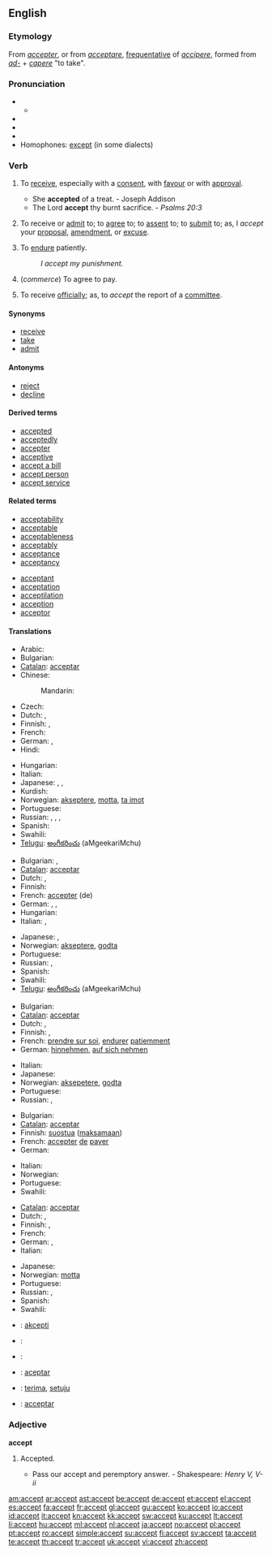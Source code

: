 ==English==

===Etymology===
From {{etyl|fr}} ''[[accepter]]'', or from {{etyl|la}} ''[[acceptare]]'', [[frequentative]] of ''[[accipere]]'', formed from ''[[ad-]]'' + ''[[capere]]'' "to take".

===Pronunciation===
* {{a|RP}}
** {{IPA|/əkˈsept/}}
* {{audio|en-us-accept.ogg|Audio (US)}}
* {{audio|En-uk-accept.ogg|Audio (UK)}}
* {{rhymes|ɛpt}}
* Homophones: [[except]] (in some dialects)

===Verb===
{{en-verb}}

# {{transitive}} To [[receive]], especially with a [[consent]], with [[favour]] or with [[approval]].
#* She '''accepted''' of a treat. - Joseph Addison
#* The Lord '''accept''' thy burnt sacrifice. - ''Psalms 20:3''
# {{transitive}} To receive or [[admit]] to; to [[agree]] to; to [[assent]] to; to [[submit]] to; as, I ''accept'' your [[proposal]], [[amendment]], or [[excuse]].
# {{transitive}} To [[endure]] patiently.
#: ''I accept my punishment.''
# {{transitive}} (''commerce'') To agree to pay.
# {{transitive}} To receive [[officially]]; as, to ''accept'' the report of a [[committee]].

====Synonyms====
* [[receive]]
* [[take]]
* [[admit]]

====Antonyms====
* [[reject]]
* [[decline]]

====Derived terms====
* [[accepted]]
* [[acceptedly]]
* [[accepter]]
* [[acceptive]]
* [[accept a bill]]
* [[accept person]]
* [[accept service]]

====Related terms====
{{top2}}
* [[acceptability]]
* [[acceptable]]
* [[acceptableness]]
* [[acceptably]]
* [[acceptance]]
* [[acceptancy]]
{{mid2}}
* [[acceptant]]
* [[acceptation]]
* [[acceptilation]]
* [[acception]]
* [[acceptor]]
{{bottom2}}

====Translations====
{{trans-top|to receive with consent}}
* Arabic: {{t+|ar|قبل|tr=qábila}}
* Bulgarian: {{t|bg|приемам}}
* [[Catalan]]: [[acceptar]]
* Chinese:
*: Mandarin: {{t-|cmn|接受|tr=jiēshòu|sc=Hani}}
* Czech: {{t-|cs|přijmout}}
* Dutch: {{t+|nl|aanvaarden}}, {{t+|nl|accepteren}}
* Finnish: {{t-|fi|ottaa vastaan}}, {{t+|fi|hyväksyä}}
* French: {{t+|fr|accepter}}
* German: {{t+|de|annehmen}}, {{t+|de|abnehmen}}
* Hindi: {{t|hi|स्वीकार करना|tr=svīkār karnā|sc=Deva}}
{{trans-mid}}
* Hungarian: {{t|hu|beleegyezik}}
* Italian: {{t+|it|accettare}}
* Japanese: {{t|ja|受理する|tr=じゅりする, juri-suru|sc=Jpan}},  {{t|ja|受け入れる|tr=うけいれる, ukeireru|sc=Jpan}},  {{t|ja|受ける|tr=うける, ukeru|sc=Jpan}}
* Kurdish: {{ku-Arab|[[وه‌رگرتن]]}}
* Norwegian: [[akseptere]], [[motta]], [[ta imot]]
* Portuguese: {{t+|pt|aceitar}}
* Russian: {{t+|ru|принимать|tr=prinimátʹ|sc=Cyrl}} {{impf}}, {{t+|ru|принять|tr=prinját’|sc=Cyrl}} {{pf}}, {{t|ru|соглашаться|tr=soglašátʹsja|sc=Cyrl}} {{impf}},  {{t+|ru|согласиться|tr=soglasítʹsja|sc=Cyrl}} {{pf}}
* Spanish: {{t+|es|aceptar}}
* Swahili: {{t+|sw|kiri|xs=Swahili}}
* [[Telugu]]: [[అంగీకరించు]] (aMgeekariMchu)
{{trans-bottom}}

{{trans-top|to agree to}}
* Bulgarian: {{t-|bg|съгласявам се}},  {{t+|bg|разбирам}}
* [[Catalan]]: [[acceptar]]
* Dutch: {{t+|nl|aanvaarden}}, {{t+|nl|accepteren}}
* Finnish: {{t+|fi|hyväksyä}}
* French: [[accepter]] (de)
* German: {{t+|de|akzeptieren}}, {{t+|de|annehmen}}, {{t+|de|zusagen}}
* Hungarian: {{t+|hu|elfogad}}
* Italian: {{t+|it|accettare}}, {{t+|it|ammettere}}
{{trans-mid}}
* Japanese: {{t|ja|承諾する|tr=しょうだくする, shōdaku-suru|sc=Jpan}},  {{t|ja|引き受ける|tr=ひきうける, hikiukeru|sc=Jpan}}
* Norwegian: [[akseptere]], [[godta]]
* Portuguese: {{t+|pt|aceitar}}
* Russian: {{t+|ru|принимать|tr=prinimátʹ|sc=Cyrl}} {{impf}}, {{t+|ru|принять|tr=prinját’|sc=Cyrl}} {{pf}}
* Spanish: {{t+|es|aceptar}}
* Swahili: {{t+|sw|kiri|xs=Swahili}}
* [[Telugu]]: [[అంగీకరించు]] (aMgeekariMchu)
{{trans-bottom}}

{{trans-top|to endure patietly}}
* Bulgarian: {{t|bg|понасям}}
* [[Catalan]]: [[acceptar]]
* Dutch: {{t+|nl|aanvaarden}}, {{t+|nl|ondergaan}}
* Finnish: {{t+|fi|hyväksyä}}, {{t+|fi|sietää}}
* French: [[prendre sur soi]], [[endurer]] [[patiemment]]
* German: [[hinnehmen]], [[auf sich nehmen]]
{{trans-mid}}
* Italian: {{t+|it|accettare}}
* Japanese: {{t|ja|堪え忍ぶ|tr=たえしのぶ, taeshinobu|sc=Jpan}}
* Norwegian: [[aksepetere]], [[godta]]
* Portuguese: {{t+|pt|aceitar}}
* Russian: {{t+|ru|принимать|tr=prinimátʹ|sc=Cyrl}} {{impf}}, {{t+|ru|принять|tr=prinját’|sc=Cyrl}} {{pf}}
{{trans-bottom}}

{{trans-top|to agree to pay}}
* Bulgarian: {{t|bg|акцептирам}}
* [[Catalan]]: [[acceptar]]
* Finnish: [[suostua]] ([[maksaa|maksamaan]])
* French: [[accepter]] [[de]] [[payer]]
* German: {{t+|de|kaufen}}
{{trans-mid}}
* Italian: {{t+|it|accettare}}
* Norwegian: {{t+|no|akseptere}}
* Portuguese: {{t+|pt|aceitar}}
* Swahili: {{t+|sw|kiri|xs=Swahili}}
{{trans-bottom}}

{{trans-top|to receive officially}}
* [[Catalan]]: [[acceptar]]
* Dutch: {{t+|nl|ontvangen}}, {{t+|nl|aannemen}}
* Finnish: {{t-|fi|ottaa vastaan}}, {{t-|fi|vastaanottaa}}
* French: {{t+|fr|accueillir}}
* German: {{t+|de|annehmen}}, {{t+|de|empfangen}}
* Italian: {{t+|it|accettare}}
{{trans-mid}}
* Japanese: {{t|ja|受け取る|tr=うけとる, uketoru|sc=Jpan}}
* Norwegian: [[motta]]
* Portuguese: {{t+|pt|aceitar}}
* Russian: {{t+|ru|принимать|tr=prinimátʹ|sc=Cyrl}} {{impf}}, {{t+|ru|принять|tr=prinját’|sc=Cyrl}} {{pf}}
* Spanish: {{t+|es|aceptar}}
* Swahili: {{t+|sw|kiri|xs=Swahili}}
{{trans-bottom}}

{{checktrans-top}}
* {{ttbc|Esperanto}}: [[akcepti]]
* {{ttbc|Hebrew}}: {{he-translation|לקבל|lekabél}}
* {{ttbc|Hebrew}}: {{he-translation|להסכים|lehaskím}}
{{checktrans-mid}}
* {{ttbc|Ido}}: [[aceptar]]
* {{ttbc|Indonesian}}: [[terima]], [[setuju]]
* {{ttbc|Interlingua}}: [[acceptar]]
{{checktrans-bottom}}

===Adjective===
'''accept'''

# {{obsolete}} Accepted.
#* Pass our accept and peremptory answer. - Shakespeare: ''Henry V, V-ii''

[[am:accept]]
[[ar:accept]]
[[ast:accept]]
[[be:accept]]
[[de:accept]]
[[et:accept]]
[[el:accept]]
[[es:accept]]
[[fa:accept]]
[[fr:accept]]
[[gl:accept]]
[[gu:accept]]
[[ko:accept]]
[[io:accept]]
[[id:accept]]
[[it:accept]]
[[kn:accept]]
[[kk:accept]]
[[sw:accept]]
[[ku:accept]]
[[lt:accept]]
[[li:accept]]
[[hu:accept]]
[[ml:accept]]
[[nl:accept]]
[[ja:accept]]
[[no:accept]]
[[pl:accept]]
[[pt:accept]]
[[ro:accept]]
[[simple:accept]]
[[su:accept]]
[[fi:accept]]
[[sv:accept]]
[[ta:accept]]
[[te:accept]]
[[th:accept]]
[[tr:accept]]
[[uk:accept]]
[[vi:accept]]
[[zh:accept]]